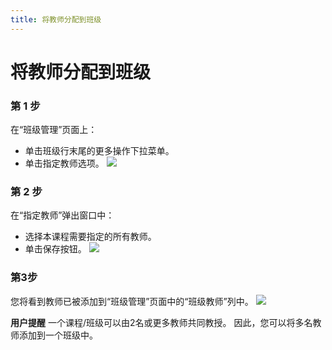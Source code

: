 ```yaml
--- 
title: 将教师分配到班级
--- 
```




 # 将教师分配到班级

 ### 第 1 步 
 
 在“班级管理”页面上： 
 - 单击班级行末尾的更多操作下拉菜单。 
 - 单击指定教师选项。 
 ![](/img/ulearning/teacher/class13.png)
 ### 第 2 步 

 在“指定教师”弹出窗口中： 
 - 选择本课程需要指定的所有教师。 
 - 单击保存按钮。 
 ![](/img/ulearning/teacher/class14.png)
 ### 第3步 

 您将看到教师已被添加到“班级管理”页面中的“班级教师”列中。 
 ![](/img/ulearning/teacher/class15.png)
 
 **用户提醒** 
 一个课程/班级可以由2名或更多教师共同教授。 因此，您可以将多名教师添加到一个班级中。
